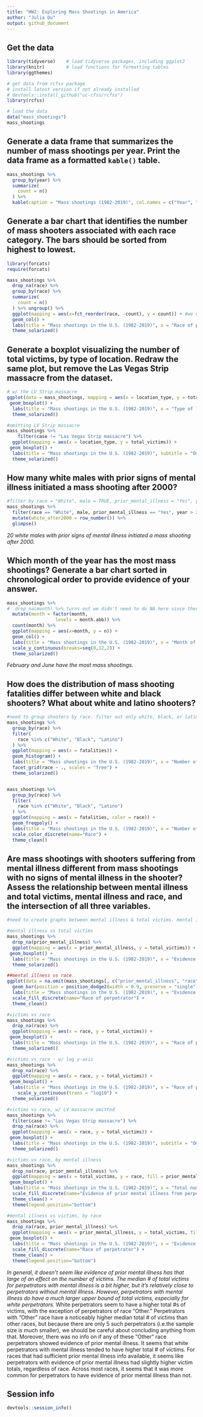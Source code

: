 ```yaml
---
title: "HW2: Exploring Mass Shootings in America"
author: "Julia Du"
output: github_document
---
```


## Get the data

```r
library(tidyverse)    # load tidyverse packages, including ggplot2
library(knitr)        # load functions for formatting tables
library(ggthemes) 

# get data from rcfss package
# install latest version if not already installed
# devtools::install_github("uc-cfss/rcfss")
library(rcfss)

# load the data
data("mass_shootings")
mass_shootings
```

## Generate a data frame that summarizes the number of mass shootings per year. Print the data frame as a formatted `kable()` table.

```r
mass_shootings %>%
  group_by(year) %>%
  summarize(
    count = n()
  ) %>%
  kable(caption = "Mass shootings (1982-2019)", col.names = c("Year", "Number of mass shootings"))
```

## Generate a bar chart that identifies the number of mass shooters associated with each race category. The bars should be sorted from highest to lowest.

```r
library(forcats)
require(forcats)

mass_shootings %>%
  drop_na(race) %>%
  group_by(race) %>%
  summarize(
    count = n() 
  ) %>% ungroup() %>%
  ggplot(mapping = aes(x=fct_reorder(race, -count), y = count)) + #we use -count to sort by descending
  geom_col() +
  labs(title = "Mass shootings in the U.S. (1982-2019)", x = "Race of perpetrator", y = "Number of incidents") +
  theme_solarized()
```

## Generate a boxplot visualizing the number of total victims, by type of location. Redraw the same plot, but remove the Las Vegas Strip massacre from the dataset.

```r
# w/ the LV Strip massacre
ggplot(data = mass_shootings, mapping = aes(x = location_type, y = total_victims)) +
 geom_boxplot() +
  labs(title = "Mass shootings in the U.S. (1982-2019)", x = "Type of location of incident", y = "Total number of victims") +
  theme_solarized()

#omitting LV Strip massacre
mass_shootings %>%
    filter(case != "Las Vegas Strip massacre") %>%
  ggplot(mapping = aes(x = location_type, y = total_victims)) +
 geom_boxplot() +
  labs(title = "Mass shootings in the U.S. (1982-2019)", subtitle = "Omitting the Las Vegas Strip massacre (2017)", x = "Type of location of incident", y = "Total number of victims") +
  theme_solarized()
```

## How many white males with prior signs of mental illness initiated a mass shooting after 2000?

```r
#filter by race = "White", male = TRUE, prior_mental_illness = "Yes", year > 2000
mass_shootings %>%
  filter(race == "White", male, prior_mental_illness == "Yes", year > 2000) %>% 
  mutate(white_after2000 = row_number()) %>%
  glimpse()
```
*20 white males with prior signs of mental illness initiated a mass shooting after 2000.*

## Which month of the year has the most mass shootings? Generate a bar chart sorted in chronological order to provide evidence of your answer.

```r
mass_shootings %>%
#  drop_na(month) %>% turns out we didn't need to do NA here since there are no NA values for months
  mutate(month = factor(month,
                  levels = month.abb)) %>%
  count(month) %>%
  ggplot(mapping = aes(x=month, y = n)) +
  geom_col() +
  labs(title = "Mass shootings in the U.S. (1982-2019)", x = "Month of incident", y = "Number of incidents") +
  scale_y_continuous(breaks=seq(0,12,2)) +
  theme_solarized()
```

*February and June have the most mass shootings.*

## How does the distribution of mass shooting fatalities differ between white and black shooters? What about white and latino shooters?

```r
#need to group shooters by race. filter out only white, black, or latino. 
mass_shootings %>%
  group_by(race) %>%
  filter(
    race %in% c("White", "Black", "Latino")
  ) %>%
  ggplot(mapping = aes(x = fatalities)) +
  geom_histogram() +
  labs(title = "Mass shootings in the U.S. (1982-2019)", x = "Number of fatalities per incident", y = "Number of incidents") +
  facet_grid(race ~ ., scales = "free") +
  theme_solarized()


mass_shootings %>%
  group_by(race) %>%
  filter(
    race %in% c("White", "Black", "Latino")
  ) %>%
  ggplot(mapping = aes(x = fatalities, color = race)) +
  geom_freqpoly() +
  labs(title = "Mass shootings in the U.S. (1982-2019)", x = "Number of fatalities per incident", y = "Number of incidents") +
  scale_color_discrete(name="Race") +
  theme_clean()
```

## Are mass shootings with shooters suffering from mental illness different from mass shootings with no signs of mental illness in the shooter? Assess the relationship between mental illness and total victims, mental illness and race, and the intersection of all three variables.

```r
#need to create graphs between mental illness & total victims. mental illness & race. then create a final graph between mental illness, race, & total victims.

#mental illness vs total victims
mass_shootings %>%
  drop_na(prior_mental_illness) %>%
  ggplot(mapping = aes(x = prior_mental_illness, y = total_victims)) +
 geom_boxplot() +
  labs(title = "Mass shootings in the U.S. (1982-2019)", x = "Evidence of prior mental illness from perpetrator", y = "Total number of victims") +
  theme_solarized()

##mental illness vs race 
ggplot(data = na.omit(mass_shootings[, c("prior_mental_illness", "race")]), mapping = aes(x = prior_mental_illness, fill = race)) +
  geom_bar(position = position_dodge2(width = 0.9, preserve = "single")) +
  labs(title = "Mass shootings in the U.S. (1982-2019)", x = "Evidence of prior mental illness from perpetrator", y = "Number of perpetrators") +
  scale_fill_discrete(name="Race of perpetrator") +
  theme_clean()

#victims vs race
mass_shootings %>%
  drop_na(race) %>%
  ggplot(mapping = aes(x = race, y = total_victims)) +
 geom_boxplot() +
  labs(title = "Mass shootings in the U.S. (1982-2019)", x = "Race of perpetrator", y = "Total number of victims") +
  theme_solarized()

#victims vs race - w/ log y-axis
mass_shootings %>%
  drop_na(race) %>%
  ggplot(mapping = aes(x = race, y = total_victims)) +
 geom_boxplot() +
  labs(title = "Mass shootings in the U.S. (1982-2019)", x = "Race of perpetrator", y = "Total number of victims") +
    scale_y_continuous(trans = "log10") +
  theme_solarized()

#victims vs race, w/ LV massacre omitted
mass_shootings %>%
  filter(case != "Las Vegas Strip massacre") %>%
  drop_na(race) %>%
  ggplot(mapping = aes(x = race, y = total_victims)) +
 geom_boxplot() +
  labs(title = "Mass shootings in the U.S. (1982-2019)", subtitle = "Omitting the Las Vegas Strip massacre (2017)", x = "Race of perpetrator", y = "Total number of victims") +
  theme_solarized()

#victims vs race, by mental illness 
mass_shootings %>%
  drop_na(race, prior_mental_illness) %>%
  ggplot(mapping = aes(x = total_victims, y = race, fill = prior_mental_illness)) +
 geom_boxplot() +
  labs(title = "Mass shootings in the U.S. (1982-2019)", x = "Total number of victims", y = "Race of perpetrator") +
  scale_fill_discrete(name="Evidence of prior mental illness from perpetrator") +
  theme_clean() +
  theme(legend.position="bottom") 

#mental illness vs victims, by race 
mass_shootings %>%
  drop_na(race, prior_mental_illness) %>%
  ggplot(mapping = aes(x = prior_mental_illness, y = total_victims, fill = race)) +
 geom_boxplot() +
  labs(title = "Mass shootings in the U.S. (1982-2019)", x = "Evidence of prior mental illness from perpetrator", y = "Total number of victims") +
  scale_fill_discrete(name="Race of perpetrator") +
  theme_clean() +
  theme(legend.position="bottom")
```


*In general, it doesn't seem like evidence of prior mental illness has that large of an effect on the number of victims. The median # of total victims for perpetrators with mental illness is a bit higher, but it's relatively close to perpetrators without mental illness. However, perpetrators with mental illness do have a much larger upper bound of total victims, especially for white perpetrators.*
White perpetrators seem to have a higher total #s of victims, with the exception of perpetrators of race "Other." Perpetrators with "Other" race have a noticeably higher median total # of victims than other races, but because there are only 5 such perpetrators (i.e.the sample size is much smaller), we should be careful about concluding anything from that. Moreover, there was no info on if any of these "Other" race perpetrators showed evidence of prior mental illness.
It seems that white perpetrators with mental illness tended to have higher total # of victims. For races that had sufficient prior mental illness info available, it seems like perpetrators with evidence of prior mental illness had slightly higher victim totals, regardless of race.
Across most races, it seems that it was more common for perpetrators to have evidence of prior mental illness than not. 

## Session info

```r
devtools::session_info()
```


